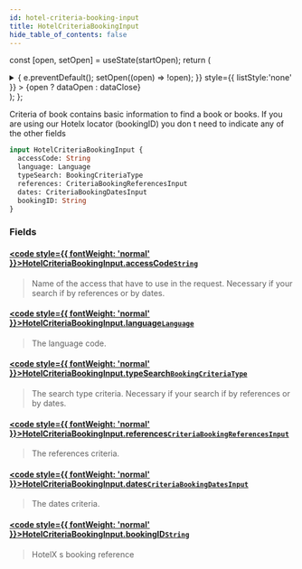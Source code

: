 ```yaml
---
id: hotel-criteria-booking-input
title: HotelCriteriaBookingInput
hide_table_of_contents: false
---
```






const [open, setOpen] = useState(startOpen);
return (
<details {...(open ? { open: true } : {})} className="details" style={{ border:'none', boxShadow:'none', background:'var(--ifm-background-color)' }}>
<summary
onClick={(e) => {
e.preventDefault();
setOpen((open) => !open);
}}
style={{ listStyle:'none' }} >
{open ? dataOpen : dataClose}
</summary>
{open && children}
</details>
);
};

Criteria of book contains basic information to find a book or books.
If you are using our Hotelx locator (bookingID) you don t need to indicate any of the other fields

```graphql
input HotelCriteriaBookingInput {
  accessCode: String
  language: Language
  typeSearch: BookingCriteriaType
  references: CriteriaBookingReferencesInput
  dates: CriteriaBookingDatesInput
  bookingID: String
}
```

### Fields

#### [<code style={{ fontWeight: 'normal' }}>HotelCriteriaBookingInput.<b>accessCode</b></code>](#)<Bullet />[`String`](/api/scalars/string) <Badge class="badge badge--secondary" text="scalar"/>

> Name of the access that have to use in the request. Necessary if your search if by references or by dates.

#### [<code style={{ fontWeight: 'normal' }}>HotelCriteriaBookingInput.<b>language</b></code>](#)<Bullet />[`Language`](/api/scalars/language) <Badge class="badge badge--secondary" text="scalar"/>

> The language code.

#### [<code style={{ fontWeight: 'normal' }}>HotelCriteriaBookingInput.<b>typeSearch</b></code>](#)<Bullet />[`BookingCriteriaType`](/api/enums/booking-criteria-type) <Badge class="badge badge--secondary" text="enum"/>

> The search type criteria. Necessary if your search if by references or by dates.

#### [<code style={{ fontWeight: 'normal' }}>HotelCriteriaBookingInput.<b>references</b></code>](#)<Bullet />[`CriteriaBookingReferencesInput`](/api/inputs/criteria-booking-references-input) <Badge class="badge badge--secondary" text="input"/>

> The references criteria.

#### [<code style={{ fontWeight: 'normal' }}>HotelCriteriaBookingInput.<b>dates</b></code>](#)<Bullet />[`CriteriaBookingDatesInput`](/api/inputs/criteria-booking-dates-input) <Badge class="badge badge--secondary" text="input"/>

> The dates criteria.

#### [<code style={{ fontWeight: 'normal' }}>HotelCriteriaBookingInput.<b>bookingID</b></code>](#)<Bullet />[`String`](/api/scalars/string) <Badge class="badge badge--secondary" text="scalar"/>

> HotelX s booking reference

